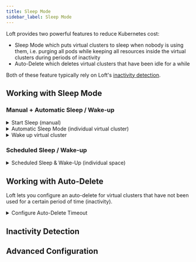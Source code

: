 ```yaml
---
title: Sleep Mode
sidebar_label: Sleep Mode
---
```





Loft provides two powerful features to reduce Kubernetes cost:
- Sleep Mode which puts virtual clusters to sleep when nobody is using them, i.e. purging all pods while keeping all resources inside the virtual clusters during periods of inactivity
- Auto-Delete which deletes virtual clusters that have been idle for a while

Both of these feature typically rely on Loft's [inactivity detection](#inactivity-detection).


## Working with Sleep Mode

<PartialWorkingWithSleepMode name="virtual cluster" />

### Manual + Automatic Sleep / Wake-up

<details>
  <summary>Start Sleep (manual)</summary>
  <Tabs
    defaultValue="ui"
    values={[
      {label: 'UI', value: 'ui'},
      {label: 'CLI', value: 'cli'},
    ]}>
    <TabItem value="ui"><PartialSleepManualUI name="virtual cluster" kind="Virtual Cluster" /></TabItem>
    <TabItem value="cli"><PartialSleepManualCLI name="virtual cluster"/></TabItem>
  </Tabs>

</details>

<details>
  <summary>Automatic Sleep Mode (individual virtual cluster)</summary>
  <PartialSleepConfigureUI name="virtual cluster"/>
</details>

<details>
  <summary>Wake up virtual cluster</summary>
  <Tabs
    defaultValue="ui"
    values={[
      {label: 'UI', value: 'ui'},
      {label: 'CLI', value: 'cli'},
    ]}>
    <TabItem value="ui"><PartialSleepWakeUI name="virtual cluster"/></TabItem>
    <TabItem value="cli"><PartialSleepWakeCLI name="virtual cluster"/></TabItem>
  </Tabs>
</details>


### Scheduled Sleep / Wake-up

<details>
  <summary>Scheduled Sleep & Wake-Up (individual space)</summary>
  <PartialSleepScheduleUI name="virtual cluster"/>
</details>


## Working with Auto-Delete
Loft lets you configure an auto-delete for virtual clusters that have not been used for a certain period of time (inactivity).

<details>
  <summary>Configure Auto-Delete Timeout</summary>
  <PartialAutoDeleteConfigureUI name="virtual cluster"/>
</details>


## Inactivity Detection

<PartialActivityDetection name="virtual cluster" />

## Advanced Configuration

<PartialAdvancedConfiguration name="virtual cluster" />